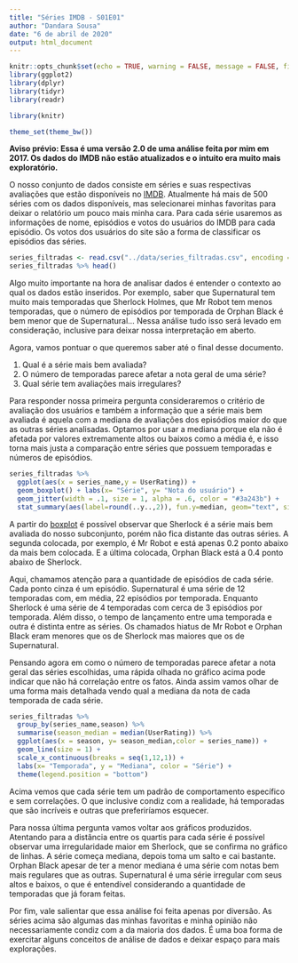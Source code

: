 ```yaml
---
title: "Séries IMDB - S01E01"
author: "Dandara Sousa"
date: "6 de abril de 2020"
output: html_document
---
```


```r
knitr::opts_chunk$set(echo = TRUE, warning = FALSE, message = FALSE, fig.align="center",fig.width = 10)
library(ggplot2)
library(dplyr)
library(tidyr)
library(readr)

library(knitr)

theme_set(theme_bw())
```

**Aviso prévio: Essa é uma versão 2.0 de uma análise feita por mim em 2017. Os dados do IMDB não estão atualizados e o intuito era muito mais exploratório.**


O nosso conjunto de dados consiste em séries e suas respectivas avaliações que estão disponíveis no [IMDB](http://imdb.com). Atualmente há mais de 500 séries com os dados disponíveis, mas selecionarei minhas favoritas para deixar o relatório um pouco mais minha cara. Para cada série usaremos as informações de nome, episódios e votos do usuários do IMDB para cada episódio. Os votos dos usuários do site são a forma de classificar os episódios das séries.

```r
series_filtradas <- read.csv("../data/series_filtradas.csv", encoding = "UTF-8")
series_filtradas %>% head()
```

Algo muito importante na hora de analisar dados é entender o contexto ao qual os dados estão inseridos. Por exemplo, saber que Supernatural tem muito mais temporadas que Sherlock Holmes, que Mr Robot tem menos temporadas, que o número de episódios por temporada de Orphan Black é bem menor que de Supernatural... Nessa análise tudo isso será levado em consideração, inclusive para deixar nossa interpretação em aberto.

Agora, vamos pontuar o que queremos saber até o final desse documento.

1. Qual é a série mais bem avaliada?
2. O número de temporadas parece afetar a nota geral de uma série?
3. Qual série tem avaliações mais irregulares?

Para responder nossa primeira pergunta consideraremos o critério de avaliação dos usuários e também a informação que a série mais bem avaliada é aquela com a mediana de avaliações dos episódios maior do que as outras séries analisadas. Optamos por usar a mediana porque ela não é afetada por valores extremamente altos ou baixos como a média é, e isso torna mais justa a comparação entre séries que possuem temporadas e números de episódios.

```r
series_filtradas %>%
  ggplot(aes(x = series_name,y = UserRating)) + 
  geom_boxplot() + labs(x= "Série", y= "Nota do usuário") +
  geom_jitter(width = .1, size = 1, alpha = .6, color = "#3a243b") +  
  stat_summary(aes(label=round(..y..,2)), fun.y=median, geom="text", size=4, vjust = -0.5, hjust = -1.5)
```

A partir do [boxplot](http://www.escolaedti.com.br/o-que-e-um-box-plot/) é possível observar que Sherlock é a série mais bem avaliada do nosso subconjunto, porém não fica distante das outras séries. A segunda colocada, por exemplo, é Mr Robot e está apenas 0.2 ponto abaixo da mais bem colocada. E a última colocada, Orphan Black está a 0.4 ponto abaixo de Sherlock. 

Aqui, chamamos atenção para a quantidade de episódios de cada série. Cada ponto cinza é um episódio. Supernatural é uma série de 12 temporadas com, em média, 22 episódios por temporada. Enquanto Sherlock é uma série de 4 temporadas com cerca de 3 episódios por temporada. Além disso, o tempo de lançamento entre uma temporada e outra é distinta entre as séries. Os chamados hiatus de Mr Robot e Orphan Black eram menores que os de Sherlock mas maiores que os de Supernatural.

Pensando agora em como o número de temporadas parece afetar a nota geral das séries escolhidas, uma rápida olhada no gráfico acima pode indicar que não há correlação entre os fatos. Ainda assim vamos olhar de uma forma mais detalhada vendo qual a mediana da nota de cada temporada de cada série.

```r
series_filtradas %>%
  group_by(series_name,season) %>%
  summarise(season_median = median(UserRating)) %>%
  ggplot(aes(x = season, y= season_median,color = series_name)) +
  geom_line(size = 1) +
  scale_x_continuous(breaks = seq(1,12,1)) + 
  labs(x= "Temporada", y = "Mediana", color = "Série") +
  theme(legend.position = "bottom")
```

Acima vemos que cada série tem um padrão de comportamento específico e sem correlações. O que inclusive condiz com a realidade, há temporadas que são incríveis e outras que preferiríamos esquecer.

Para nossa última pergunta vamos voltar aos gráficos produzidos. Atentando para a distância entre os quartis para cada série é possível observar uma irregularidade maior em Sherlock, que se confirma no gráfico de linhas. A série começa mediana, depois toma um salto e cai bastante. Orphan Black apesar de ter a menor mediana é uma série com notas bem mais regulares que as outras. Supernatural é uma série irregular com seus altos e baixos, o que é entendível considerando a quantidade de temporadas que já foram feitas.

Por fim, vale salientar que essa análise foi feita apenas por diversão. As séries acima são algumas das minhas favoritas e minha opinião não necessariamente condiz com a da maioria dos dados. É uma boa forma de exercitar alguns conceitos de análise de dados e deixar espaço para mais explorações.